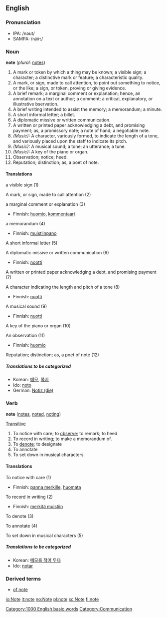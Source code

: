 ==English==

{{rank|fall|pass|doing|547|note|pay|red|unto}}

===Pronunciation===
* IPA: /nəʊt/
*SAMPA: /<tt>n@Ut</tt>/

===Noun===
'''note'''  (''plural:'' [[notes]])
#A mark or token by which a thing may be known; a visible sign; a character; a distinctive mark or feature; a characteristic quality.
#A mark, or sign, made to call attention, to point out something to notice, or the like; a sign, or token, proving or giving evidence.
#A brief remark; a marginal comment or explanation; hence, an annotation on a text or author; a comment; a critical,  explanatory, or illustrative bservation.
#A brief writing intended to assist the memory; a memorandum; a minute.
#A short informal letter; a billet.
#A diplomatic missive or written communication.
#A written or printed paper acknowledging a debt, and promising payment; as, a promissory note; a note of hand; a negotiable note.
#''(Music):'' A character, variously formed, to indicate the length of a tone, and variously placed upon the staff to indicate its pitch.
#''(Music):'' A musical sound; a tone; an utterance; a tune.
#''(Music):'' A key of the piano or organ.
#Observation; notice; heed.
#Reputation; distinction; as, a poet of note.

====Translations====
;a visible sign (1)
{{top}}
{{mid}}
{{bottom}}

;A mark, or sign, made to call attention (2)
{{top}}
{{mid}}
{{bottom}}

;a marginal comment or explanation (3)
{{top}}
*Finnish: [[huomio]], [[kommentaari]]
{{mid}}
{{bottom}}

;a memorandum (4)
{{top}}
*Finnish: [[muistiinpano]]
{{mid}}
{{bottom}}

;A short informal letter (5)
{{top}}
{{mid}}
{{bottom}}

;A diplomatic missive or written communication (6)
{{top}}
*Finnish: [[nootti]]
{{mid}}
{{bottom}}

;A written or printed paper acknowledging a debt, and promising payment (7)
{{top}}
{{mid}}
{{bottom}}

;A character indicating the length and pitch of a tone (8)
{{top}}
*Finnish: [[nuotti]]
{{mid}}
{{bottom}}

;A musical sound (9)
{{top}}
*Finnish: [[nuotti]]
{{mid}}
{{bottom}}

;A key of the piano or organ (10)
{{top}}
{{mid}}
{{bottom}}

;An observation (11)
{{top}}
*Finnish: [[huomio]]
{{mid}}
{{bottom}}

;Reputation; distinction; as, a poet of note (12)
{{top}}
{{mid}}
{{bottom}}

=====Translations to be categorized=====
{{checktrans}}
*Korean: [[메모]], [[쪽지]]
*Ido: [[noto]]
*German: [[Notiz (die)]]

===Verb===
'''note'''  ([[notes]], [[noted]], [[noting]])

[[Transitive]]
#To notice with care; to [[observe]]; to remark; to heed
#To record in writing; to make a memorandum of.
#To [[denote]]; to designate
#To annotate
#To set down in musical characters.

====Translations====
;To notice with care (1)
{{top}}
*Finnish: [[panna merkille]], [[huomata]]
{{mid}}
{{bottom}}

;To record in writing (2)
{{top}}
*Finnish: [[merkitä muistiin]]
{{mid}}
{{bottom}}

;To denote (3)
{{top}}
{{mid}}
{{bottom}}

;To annotate (4)
{{top}}
{{mid}}
{{bottom}}

;To set down in musical characters (5)
{{top}}
{{mid}}
{{bottom}}

=====Translations to be categorized=====
{{checktrans}}
*Korean: [[메모를 적어 두다]]
*Ido: [[notar]]

===Derived terms===
*[[of note]]

[[Category:1000 English basic words]]
[[Category:Communication]]

[[io:Note]]
[[it:note]]
[[no:Note]]
[[pl:note]]
[[sc:Note]]
[[fi:note]]